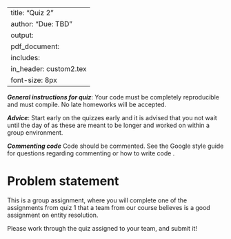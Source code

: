 
---
title: "Quiz 2"
author: "Due: TBD"
output: 
     pdf_document:
      includes: 
          in_header: custom2.tex
font-size: 8px
---



***General instructions for quiz***: Your code must be completely reproducible and must compile. No late homeworks will be accepted.

***Advice***: Start early on the quizzes early and it is advised that you not wait until the day of as these are meant to be longer and worked on within a group environment.

***Commenting code***
Code should be commented. See the Google style guide for questions regarding commenting or how to write code \url{https://google.github.io/styleguide/Rguide.xml}.

# Problem statement

This is a group assignment, where you will complete one of the assignments from quiz 1 that a team from our course believes is a good assignment on entity resolution. 

Please work through the quiz assigned to your team, and submit it! 